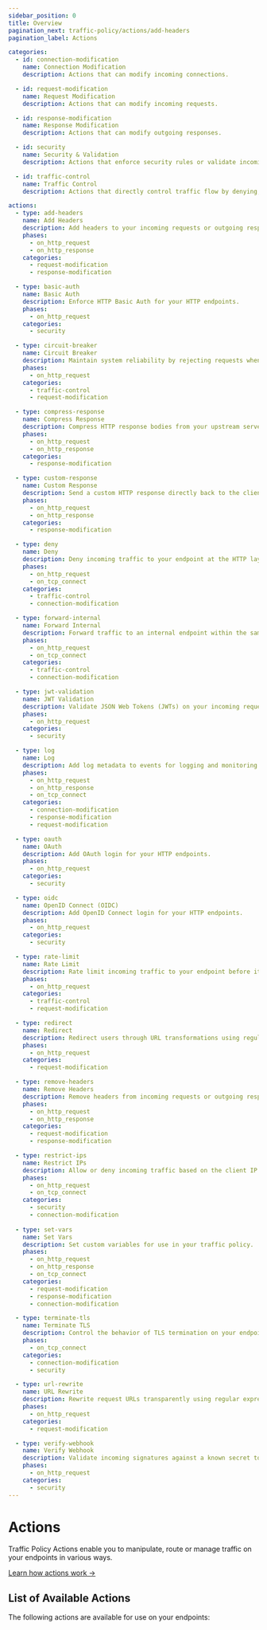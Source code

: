 ```yaml
---
sidebar_position: 0
title: Overview
pagination_next: traffic-policy/actions/add-headers
pagination_label: Actions

categories:
  - id: connection-modification
    name: Connection Modification
    description: Actions that can modify incoming connections.

  - id: request-modification
    name: Request Modification
    description: Actions that can modify incoming requests.

  - id: response-modification
    name: Response Modification
    description: Actions that can modify outgoing responses.

  - id: security
    name: Security & Validation
    description: Actions that enforce security rules or validate incoming requests.

  - id: traffic-control
    name: Traffic Control
    description: Actions that directly control traffic flow by denying, forwarding, or restricting access.

actions:
  - type: add-headers
    name: Add Headers
    description: Add headers to your incoming requests or outgoing responses.
    phases:
      - on_http_request
      - on_http_response
    categories:
      - request-modification
      - response-modification

  - type: basic-auth
    name: Basic Auth
    description: Enforce HTTP Basic Auth for your HTTP endpoints.
    phases:
      - on_http_request
    categories:
      - security

  - type: circuit-breaker
    name: Circuit Breaker
    description: Maintain system reliability by rejecting requests when error rates exceed defined thresholds.
    phases:
      - on_http_request
    categories:
      - traffic-control
      - request-modification

  - type: compress-response
    name: Compress Response
    description: Compress HTTP response bodies from your upstream server.
    phases:
      - on_http_request
      - on_http_response
    categories:
      - response-modification

  - type: custom-response
    name: Custom Response
    description: Send a custom HTTP response directly back to the client.
    phases:
      - on_http_request
      - on_http_response
    categories:
      - response-modification

  - type: deny
    name: Deny
    description: Deny incoming traffic to your endpoint at the HTTP layer.
    phases:
      - on_http_request
      - on_tcp_connect
    categories:
      - traffic-control
      - connection-modification

  - type: forward-internal
    name: Forward Internal
    description: Forward traffic to an internal endpoint within the same ngrok account.
    phases:
      - on_http_request
      - on_tcp_connect
    categories:
      - traffic-control
      - connection-modification

  - type: jwt-validation
    name: JWT Validation
    description: Validate JSON Web Tokens (JWTs) on your incoming requests.
    phases:
      - on_http_request
    categories:
      - security

  - type: log
    name: Log
    description: Add log metadata to events for logging and monitoring.
    phases:
      - on_http_request
      - on_http_response
      - on_tcp_connect
    categories:
      - connection-modification
      - response-modification
      - request-modification

  - type: oauth
    name: OAuth
    description: Add OAuth login for your HTTP endpoints.
    phases:
      - on_http_request
    categories:
      - security

  - type: oidc
    name: OpenID Connect (OIDC)
    description: Add OpenID Connect login for your HTTP endpoints.
    phases:
      - on_http_request
    categories:
      - security

  - type: rate-limit
    name: Rate Limit
    description: Rate limit incoming traffic to your endpoint before it hits your upstream servers.
    phases:
      - on_http_request
    categories:
      - traffic-control
      - request-modification

  - type: redirect
    name: Redirect
    description: Redirect users through URL transformations using regular expressions.
    phases:
      - on_http_request
    categories:
      - request-modification

  - type: remove-headers
    name: Remove Headers
    description: Remove headers from incoming requests or outgoing responses.
    phases:
      - on_http_request
      - on_http_response
    categories:
      - request-modification
      - response-modification

  - type: restrict-ips
    name: Restrict IPs
    description: Allow or deny incoming traffic based on the client IP.
    phases:
      - on_http_request
      - on_tcp_connect
    categories:
      - security
      - connection-modification
      
  - type: set-vars
    name: Set Vars
    description: Set custom variables for use in your traffic policy.
    phases:
      - on_http_request
      - on_http_response
      - on_tcp_connect
    categories:
      - request-modification
      - response-modification
      - connection-modification

  - type: terminate-tls
    name: Terminate TLS
    description: Control the behavior of TLS termination on your endpoints.
    phases:
      - on_tcp_connect
    categories:
      - connection-modification
      - security

  - type: url-rewrite
    name: URL Rewrite
    description: Rewrite request URLs transparently using regular expressions.
    phases:
      - on_http_request
    categories:
      - request-modification

  - type: verify-webhook
    name: Verify Webhook
    description: Validate incoming signatures against a known secret to ensure authenticity.
    phases:
      - on_http_request
    categories:
      - security
---
```



# Actions

Traffic Policy Actions enable you to manipulate, route or manage traffic on your endpoints in various ways.

[Learn how actions work →](/traffic-policy/concepts/actions)

## List of Available Actions

The following actions are available for use on your endpoints:

<ActionHub actions={frontMatter.actions} />
